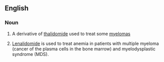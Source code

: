 ==English==

===Noun===
{{wikipedia}}
{{en-noun|-}}

# {{lb|en|medicine}} A derivative of [[thalidomide]] used to treat some [[myeloma]]s
# [http://www.internationaldrugmart.com/lenalidomide.shtml Lenalidomide] is used to treat anemia in patients with multiple myeloma (cancer of the plasma cells in the bone marrow) and myelodysplastic syndrome (MDS).